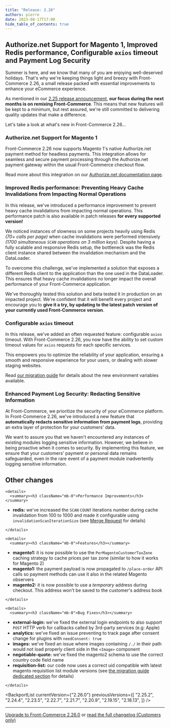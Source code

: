 ```yaml
---
title: "Release: 2.26"
authors: pierre
date: 2023-08-17T17:00
hide_table_of_contents: true
---
```


## Authorize.net Support for Magento 1, Improved Redis performance, Configurable `axios` timeout and Payment Log Security

Summer is here, and we know that many of you are enjoying well-deserved
holidays. That's why we're keeping things light and breezy with Front-Commerce
2.26, a small release packed with essential improvements to enhance your
eCommerce experience.

As mentioned in our [2.25 release announcement](/changelog/front-commerce-2.25),
**our focus during the next months is on remixing Front-Commerce**. This means
that new features will be kept to a minimum, but rest assured, we're still
committed to delivering quality updates that make a difference.

Let's take a look at what's new in Front-Commerce 2.26…

<!-- truncate -->


### Authorize.net Support for Magento 1

Front-Commerce 2.26 now supports Magento 1's native Authorize.net payment method
for headless payments. This integration allows for seamless and secure payment
processing through the Authorize.net payment gateway within the usual
Front-Commerce checkout flow.

Read more about this integration on our
[Authorize.net documentation page](/docs/2.x/advanced/payments/authorize-net).

### Improved Redis performance: Preventing Heavy Cache Invalidations from Impacting Normal Operations

In this release, we've introduced a performance improvement to prevent heavy
cache invalidations from impacting normal operations. This performance patch is
also available in patch releases **for every supported version!**

We noticed instances of slowness on some projects heavily using Redis _(70+
calls per page)_ when cache invalidations were performed intensively _(1700
simultaneous `SCAN` operations on 3 million keys)_. Despite having a fully
scalable and responsive Redis setup, the bottleneck was the Redis client
instance shared between the invalidation mechanism and the DataLoader.

To overcome this challenge, we've implemented a solution that exposes a
different Redis client to the application than the one used in the DataLoader.
This ensures that heavy cache invalidations no longer impact the overall
performance of your Front-Commerce application.

We've thoroughly tested this solution and beta tested it in production on an
impacted project. We're confident that it will benefit every project and
encourage you to **give it a try, by updating to the latest patch version of
your currently used Front-Commerce version**.

### Configurable `axios` timeout

In this release, we've added an often requested feature: configurable `axios`
timeout. With Front-Commerce 2.26, you now have the ability to set custom
timeout values for `axios` requests for each specific services.

This empowers you to optimize the reliability of your application, ensuring a
smooth and responsive experience for your users, or dealing with slower staging
websites.

Read
[our migration guide](/docs/2.x/appendices/migration-guides/#configurable-axios-timeouts)
for details about the new environment variables available.

### Enhanced Payment Log Security: Redacting Sensitive Information

At Front-Commerce, we prioritize the security of your eCommerce platform. In
Front-Commerce 2.26, we've introduced a new feature that **automatically redacts
sensitive information from payment logs**, providing an extra layer of
protection for your customers' data.

We want to assure you that we haven't encountered any instances of existing
modules logging sensitive information. However, we believe in being proactive
when it comes to security. By implementing this feature, we ensure that your
customers' payment or personal data remains safeguarded, even in the rare event
of a payment module inadvertently logging sensitive information.

## Other changes

```mdx-code-block
<details>
  <summary><h3 className="mb-0">Performance Improvements</h3></summary>
```

- **redis:** we've increased the `SCAN` `COUNT` iterations number during cache
  invalidation from 100 to 1000 and made it configurable using
  `invalidationScanIterationSize` (see
  [Merge Request](https://gitlab.blackswift.cloud/front-commerce/front-commerce/-/merge_requests/2243)
  for details)

```mdx-code-block
</details>
```

```mdx-code-block
<details>
  <summary><h3 className="mb-0">Features</h3></summary>
```

- **magento1:** it is now possible to use the `PerMagentoCustomerTaxZone`
  caching strategy to cache prices per tax zone (similar to how it works for
  Magento 2)
- **magento1:** the payment payload is now propagated to `/place-order` API
  calls so payment methods can use it also in the related Magento observers
- **magento2:** it is now possible to use a _temporary_ address during checkout.
  This address won't be saved to the customer's address book

```mdx-code-block
</details>
```

```mdx-code-block
<details>
  <summary><h3 className="mb-0">Bug Fixes</h3></summary>
```

- **external-login:** we've fixed the external login endpoints to also support
  `POST` HTTP verb for callbacks called by 3rd-party services (e.g: Apple)
- **analytics:** we've fixed an issue preventing to track page after consent
  change for plugins with `needConsent: true`
- **images:** we've fixed an issue where images containing `/./` in their path
  would not load properly client side in the `<Image>` component
- **negotiable-quote:** we've fixed the magento2 schema to use the correct
  country code field name
- **requisition-list:** our code now uses a correct uid compatible with latest
  magento requisition list module versions (see
  [the migration guide dedicated section](/docs/2.x/appendices/migration-guides/#requisition-list-uid-update)
  for details)

```mdx-code-block
</details>
```

<BackportList
  currentVersion={"2.26.0"}
  previousVersions={[
    "2.25.2",
    "2.24.4",
    "2.23.5",
    "2.22.7",
    "2.21.7",
    "2.20.9",
    "2.19.15",
    "2.18.13",
  ]}
/>

<hr />

<ChangelogFooter>

[Upgrade to Front-Commerce 2.26.0](/docs/2.x/appendices/migration-guides#2250---2260)
or
[read the full changelog (Customers only)](https://gitlab.blackswift.cloud/front-commerce/front-commerce/-/releases/2.26.0)

</ChangelogFooter>
